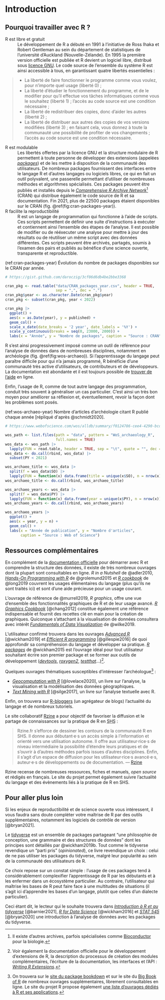 \mainmatter

# Introduction {-}

## Pourquoi travailler avec R ? {-}

R est libre et gratuit
: Le développement de R a débuté en 1991 à l'initiative de Ross Ihaka et Robert Gentleman au sein du département de statistiques de l'université d'Auckland (Nouvelle-Zélande). En 1995 la première version officielle est publiée et R devient un logiciel libre, distribué sous [licence GNU](https://www.gnu.org/philosophy/free-sw.html). Le code source de l'ensemble du système R est ainsi accessible à tous, en garantissant quatre libertés essentielles :

> * La liberté de faire fonctionner le programme comme vous voulez, pour n'importe quel usage (liberté 0) ;
* La liberté d'étudier le fonctionnement du programme, et de le modifier pour qu'il effectue vos tâches informatiques comme vous le souhaitez (liberté 1) ; l'accès au code source est une condition nécessaire ;
* La liberté de redistribuer des copies, donc d'aider les autres (liberté 2) ;
* La liberté de distribuer aux autres des copies de vos versions modifiées (liberté 3) ; en faisant cela, vous donnez à toute la communauté une possibilité de profiter de vos changements ; l'accès au code source est une condition nécessaire.

R est modulable
: Les libertés offertes par la licence GNU et la structure modulaire de R permettent à toute personne de développer des extensions (appelées [*packages*](#packages)) et de les mettre à disposition de la communauté des utilisateurs. De nombreux packages fournissent des interfaces entre le langage R et d'autres langages ou logiciels libres, ce qui en fait un outil polyvalent, une passerelle permettant d'utiliser de nombreuses méthodes et algorithmes spécialisés. Ces packages peuvent être publiés et installés depuis le [*Comprehensive R Archive Network*](https://cran.r-project.org/)^[Il existe d'autres archives, parfois spécialisées comme [Bioconductor](https://www.bioconductor.org/) pour la biologie.] (CRAN) qui distribue également le code source de R et sa documentation. Fin 2021, plus de 22500 packages étaient disponibles sur le CRAN (fig. \@ref(fig:cran-packages-year)).

R facilite la reproductibilité
: R est un langage de programmation qui fonctionne à l'aide de scripts. Ces scripts permettent de définir une suite d'instructions à exécuter et contiennent ainsi l'ensemble des étapes de l'analyse. Il est possible de modifier ou de rééxecuter une analyse pour mettre à jour des résultats ou de réutiliser un même script avec des données différentes. Ces scripts peuvent être archivés, partagés, soumis à l'examen des pairs et publiés au bénéfice d'une science ouverte, transparente et reproductible.

(ref:cran-packages-year) Évolution du nombre de packages disponibles sur le CRAN par année.

```r
# https://gist.github.com/daroczig/3cf06d6db4be2bbe3368

cran_pkg <- read.table("data/CRAN_packages_year.csv", header = TRUE,
                       sep = ",", dec = ".")
cran_pkg$year <- as.character.Date(cran_pkg$year)
cran_pkg <- subset(cran_pkg, year < 2022)

cran_pkg |> 
  ggplot() +
  aes(x = as.Date(year), y = published) +
  geom_col() +
  scale_x_date(date_breaks = '2 year', date_labels = '%Y') +
  scale_y_continuous(breaks = seq(0, 23000, 2000)) +
  labs(x = "Année", y = "Nombre de packages", caption = "Source : CRAN")
```

R s'est ainsi progressivement imposé comme un outil de référence pour l'analyse de données dans de nombreuses disciplines, notamment en archéologie (fig. \@ref(fig:wos-archaeo)). Si l'apprentissage du langage peut paraître difficile pour qui n'a jamais programmé, R bénéficie d'une communauté très active d'utilisateurs, de contributeurs et de développeurs. La documentation est abondante et il est toujours possible de [trouver de l'aide](#aide) en ligne.

Enfin, l'usage de R, comme de tout autre langage des programmation, conduit très souvent à généraliser un cas particulier. C'est ainsi un très bon moyen pour améliorer sa réflexion et, éventuellement, revoir la façon dont les problèmes sont posés.

(ref:wos-archaeo-year) Nombre d'articles d'archéologie citant R publié chaque année [répliqué d'après @schmidt2020].

```r
# https://www.webofscience.com/wos/alldb/summary/f0124786-cee4-4290-bcd6-c7db5d8ab7fe-142d56d3/relevance/1

wos_path <- list.files(path = "data", pattern = "WoS_archaeology_R", 
                       full.names = TRUE)
wos_data <- wos_path |> 
  lapply(FUN = read.table, header = TRUE, sep = "\t", quote = "", dec = ".")
wos_data <- do.call(rbind, wos_data) |> 
  subset(PY < 2021)

wos_archaeo_title <- wos_data |> 
  split(f = wos_data$SO) |> 
  lapply(FUN = function(x) data.frame(title = unique(x$SO), n = nrow(x)))
wos_archaeo_title <- do.call(rbind, wos_archaeo_title)

wos_archaeo_years <- wos_data |> 
  split(f = wos_data$PY) |> 
  lapply(FUN = function(x) data.frame(year = unique(x$PY), n = nrow(x)))
wos_archaeo_years <- do.call(rbind, wos_archaeo_years)

wos_archaeo_years |> 
  ggplot() +
  aes(x = year, y = n) +
  geom_col() +
  labs(x = "Année de publication", y = "Nombre d'articles",
       caption = "Source : Web of Science")
```

## Ressources complémentaires {-}

En complément de la [documentation officielle](https://cran.r-project.org/doc/manuals/R-intro.html) pour démarrer avec R et comprendre la structure des données, il existe de très nombreux ouvrages dont la plupart sont consultables en ligne. *R in a Nutshell* de @adler2010, [*Hands-On Programming with R*](https://rstudio-education.github.io/hopr/) de @grolemund2015 et [*R cookbook*](https://rc2e.com/) de @long2019 couvrent les usages élémentaires du langage (plus qu'ils ne sont traités ici) et sont d'une aide précieuse pour un usage courant.

L'ouvrage de référence de @murrell2019, *R graphics*, offre une vue d'ensemble des fonctionnalités graphiques de R et de leur usage avancé. [*R Graphics Cookbook*](https://r-graphics.org/) [@chang2012] constitue également une référence indispensable et fournit des recettes clé en main pour la création de graphiques. Quiconque s'attachant à la visualisation de données consultera avec intérêt [*Fundamentals of Data Visualization*](https://clauswilke.com/dataviz/) de @wilke2019.

L'utilisateur confirmé trouvera dans les ouvrages [*Advanced R*](https://adv-r.hadley.nz/) [@wickham2019] et [*Efficient R programming*](https://csgillespie.github.io/efficientR/) [@gillespie2016] de quoi approfondir sa compréhension du langage et développer sa pratique. [*R packages*](https://r-pkgs.org/) de @wickham2015 est l'ouvrage idéal pour tout utilisateur souhaitant écrire son premier package et se former aux outils de développement ([*devtools*](https://devtools.r-lib.org/), [*roxygen2*](https://roxygen2.r-lib.org/), [*testthat*](https://testthat.r-lib.org/)...)^[Voir également la documentation officielle pour le développement d'extensions de R, la description du processus de création des modules complémentaires, l'écriture de la documentation, les interfaces et l'API : [*Writing R Extensions*](https://cran.r-project.org/doc/manuals/r-release/R-exts.html).].

Quelques ouvrages thématiques susceptibles d'intéresser l'archéologue^[On trouvera sur le [site du package bookdown](https://bookdown.org/home/) et sur le site du [Big Book of R](https://www.bigbookofr.com/) de nombreux ouvrages supplémentaires, librement consultables en ligne. Le site du projet R propose également [une liste d'ouvrages dédiés à R et ses applications](https://www.r-project.org/doc/bib/R-books.html).] :

* [*Geocomputation with R*](https://geocompr.robinlovelace.net/) [@lovelace2020], un livre sur l'analyse, la visualisation et la modélisation des données géographiques.
* [*Text Mining with R*](https://www.tidytextmining.com/) [@silge2017], un livre sur l'analyse textuelle avec R.

Enfin, on trouvera sur [R-bloggers](https://www.r-bloggers.com/) (un agrégateur de blogs) l'actualité du langage et de nombreux tutoriels. 

::: {.rmdtip}
Le site collaboratif [Rzine](https://rzine.fr/) a pour objectif de favoriser la diffusion et le partage de connaissances sur la pratique de R en <abbr title="Sciences Humaines et Sociales">SHS</abbr> :

> Rzine.fr s'efforce de dessiner les contours de la communauté R en SHS. Il donne aux débutant·e·s un accès simple à l'information et orienté vers une utilisation autonome. Il offre aux utilisateur·rice·s de niveau intermédiaire la possibilité d'étendre leurs pratiques et de s'ouvrir à d'autres méthodes parfois issues d'autres disciplines. Enfin, il s'agit d'un espace de diffusion pour les utilisateur·rice·s avancé·e·s, auteur·e·s de développements ou de documentation. --- [Rzine](https://rzine.fr)

Rzine recense de nombreuses ressources, fiches et manuels, *open source* et rédigés en français. Le site du projet permet également suivre l'actualité du langage et des évènements liés à la pratique de R en SHS.
:::

## Pour aller plus loin {-}

Si les enjeux de reproductibilité et de science ouverte vous intéressent, il vous faudra sans doute compléter votre maîtrise de R par des outils supplémentaires, notamment les logiciels de contrôle de version [@bryan2021].

::: {.rmdnote}
Le [tidyverse](https://www.tidyverse.org/) est un ensemble de packages partageant "une philosophie de conception, une grammaire et des structures de données" dont les principes sont détaillés par @wickham2019b. Tout comme le tidyverse revendique un "parti pris" (*opinionated*), ce livre revendique un choix : celui de ne pas utiliser les packages du tidyverse, malgré leur popularité au sein de la communauté des utilisateurs de R.

Ce choix repose sur un constat simple : l'usage de ces packages tend à considérablement complexifier l'apprentissage de R par les débutants et à les enfermer dans un écosystème particulier. Au contraire, l'utilisateur qui maîtrise les bases de R peut faire face à une multitudes de situations (il s'agit ici d'apprendre les bases d'un langage, plutôt que celles d'un dialecte particulier).

Ceci étant dit, le lecteur qui le souhaite trouvera dans [*Introduction à R et au tidyverse*](https://juba.github.io/tidyverse) [@barnier2021], [*R for Data Science*](https://r4ds.had.co.nz/) [@wickham2016] et [*STAT 545*](https://stat545.com/) [@bryan2020] une introduction à l'analyse de données avec les packages du tidyverse.
:::
